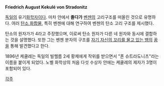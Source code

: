 '''Friedrich August Kekulé von Stradonitz'''

[[독일]]의 유기[[화학자]]이다. 마차 안에서 '''졸다가''' [[벤젠]]의 고리구조를 떠올린 것으로 유명하다. 여러 [[탄화수소|탄소 화합물]], 특히 벤젠에 대해 연구하여 벤젠의 탄소 고리 구조를 제시했다. 

탄소의 원자가가 4라고 주장했으며, 이로써 탄소 원자가 다른 네 원자와 동시에 결합하는 것을 설명했다. 또한 그는 벤젠 분자의 구조를 [[우로보로스|자기 자신의 꼬리를 물고 있는 뱀]]의 [[꿈]]을 통해 발견했다고 한다.

1896년 케쿨레는 독일의 빌헬름 2세 황제에게 작위를 받으면서 "폰 슈트라도니츠"라는 이름을 붙이게 되었다. 노벨 화학상의 처음 다섯 수상자 안에는 케쿨레의 제자가 3명이 포함되어 있다.

[[각주]]

